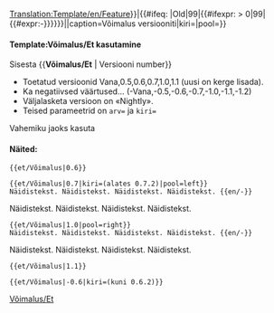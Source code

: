 <noinclude>[[Translation:Template/en/Feature]]</noinclude><noinclude></noinclude><includeonly>{{en/VersionBox|{{#ifeq: {{{1|}}}|Vana|0|{{#ifexpr: {{{1|}}} < 0|0|{{{1|}}}}}}}|{{#ifeq: {{{1|}}}|Old|99|{{#ifexpr: {{{1|}}} > 0|99|{{#expr:-{{{1|}}}}}}}}}||caption=Võimalus versiooniti|kiri={{{text|}}}|pool={{{float|}}}}}</includeonly><noinclude>

====Template:Võimalus/Et kasutamine====
Sisesta <nowiki>{{</nowiki>'''Võimalus/Et'''<nowiki> | Versiooni number}}</nowiki>
*Toetatud versioonid Vana,0.5,0.6,0.7,1.0,1.1 (uusi on kerge lisada).
*Ka negatiivsed väärtused... (-Vana,-0.5,-0.6,-0.7,-1.0,-1.1,-1.2)
*Väljalasketa versioon on «Nightly».
*Teised parameetrid on <code>arv=</code> ja <code>kiri=</code>
Vahemiku jaoks kasuta {{en/S|et/Võimaluse vahemik}}

====Näited:====
<pre>{{et/Võimalus|0.6}}</pre>
{{et/Võimalus|0.6}}
<pre>{{et/Võimalus|0.7|kiri=(alates 0.7.2)|pool=left}}
Näidistekst. Näidistekst. Näidistekst. Näidistekst. {{en/-}}</pre>
{{et/Võimalus|0.7|kiri=(alates 0.7.2)|pool=left}}
Näidistekst. Näidistekst. Näidistekst. Näidistekst. {{en/-}}
<pre>{{et/Võimalus|1.0|pool=right}}
Näidistekst. Näidistekst. Näidistekst. Näidistekst. {{en/-}}</pre>
{{et/Võimalus|1.0|pool=right}}
Näidistekst. Näidistekst. Näidistekst. Näidistekst. {{en/-}}
<pre>{{et/Võimalus|1.1}}</pre>
{{et/Võimalus|1.1}}
<pre>{{et/Võimalus|-0.6|kiri=(kuni 0.6.2)}}</pre>
{{et/Võimalus|-0.6|kiri=(to 0.6.2)}}


[[Category:et/Mallid|Võimalus/Et]]
</noinclude>